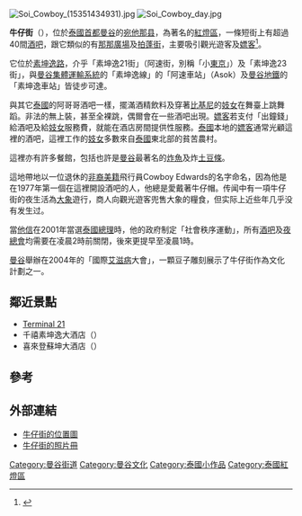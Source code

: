 {{noteTA
|1=zh:素坤逸;zh-hans:素坤逸;;zh-cn:素坤逸;zh-hk:素坤逸;zh-tw:蘇坤蔚;zh-mo:素坤逸;
}}
[[File:Soi_Cowboy_(15351434931).jpg|thumb]]
[[File:Soi_Cowboy_day.jpg|thumb]]

'''牛仔街'''（{{thai|t=ซอยคาวบอย|phon=Sxy khāwbxy|r=Soi Cowboy}}），位於[[泰國|泰國]][[首都|首都]][[曼谷|曼谷]]的[[宛他那县|宛他那县]]，為著名的[[紅燈區|紅燈區]]，一條短街上有超過40間[[酒吧|酒吧]]，跟它類似的有[[那那廣場|那那廣場]]及[[拍蓬街|拍蓬街]]，主要吸引觀光遊客及[[嫖客|嫖客]]<ref name=NYT>{{cite news|last1=Fuller|first1=Thomas|title=At Home Amid the Red Lights|url=http://www.nytimes.com/2007/10/25/books/25burd.html|accessdate=2015-01-25|work=New York Times|date=2007-10-27|archive-date=2015-06-05|archive-url=https://web.archive.org/web/20150605094311/http://www.nytimes.com/2007/10/25/books/25burd.html|dead-url=no}}</ref>。

它位於[[素坤逸路|素坤逸路]]，介乎「素坤逸21街」（阿速街，別稱「小[[東京|東京]]」）及「素坤逸23街」，與[[曼谷集體運輸系統|曼谷集體運輸系統]]的「素坤逸線」的「阿速車站」（Asok）及[[曼谷地鐵|曼谷地鐵]]的「素坤逸車站」皆徒步可達。

與其它[[泰國|泰國]]的阿哥哥酒吧一樣，擺滿酒精飲料及穿著[[比基尼泳衣|比基尼]]的[[妓女|妓女]]在舞臺上跳舞蹈。非法的無上裝，甚至全裸跳，偶爾會在一些酒吧出現。[[嫖客|嫖客]]若支付「出鐘錢」給酒吧及給[[妓女|妓女]]服務費，就能在酒店房間提供性服務。[[泰國|泰國]]本地的[[嫖客|嫖客]]通常光顧這裡的酒吧，這裡工作的[[妓女|妓女]]多數來自[[泰國|泰國]]東北部的貧苦農村。

這裡亦有許多餐館，包括也許是[[曼谷|曼谷]]最著名的[[炸魚|炸魚]]及炸[[土豆條|土豆條]]。 

這地帶地以一位退休的[[非裔美國人|非裔美籍]]飛行員Cowboy Edwards的名字命名，因為他是在1977年第一個在這裡開設酒吧的人，他總是愛戴著牛仔帽。传闻中有一項牛仔街的夜生活為[[大象|大象]]遊行，商人向觀光遊客兜售大象的糧食，但实际上近些年几乎没有发生过。

當[[他信·西那瓦|他信]]在2001年當選[[泰國總理|泰國總理]]時，他的政府制定「社會秩序運動」，所有[[酒吧|酒吧]]及[[夜總會|夜總會]]均需要在凌晨2時前關閉，後來更提早至凌晨1時。

[[曼谷|曼谷]]舉辦在2004年的「國際[[艾滋病|艾滋病]]大會」，一顆豆子雕刻展示了牛仔街作為文化計劃之一。

==鄰近景點==
{{portal box|泰國|公路}}
* [[Terminal_21|Terminal 21]]
* 千禧素坤逸大酒店（{{lang|en|Grand Millennium Sukhumvit}}）
* 喜來登蘇坤大酒店（{{lang|en|Sheraton Grande Sukhumvit}}）

==參考==
{{reflist}}

==外部連結==
{{Commonscat|Soi_Cowboy}}
* [https://www.google.com/maps/d/u/0/viewer?mid=17S0dGBdDDPki0Fyb4es1NbgrV74&ll=13.733016915147209%2C100.55958599999997&z=15 牛仔街的位置圖]
* [https://web.archive.org/web/20060323043351/http://www.cityphotoguide.com/image/tid/15 牛仔街的照片冊]

{{coord|13|44|12.5|N|100|33|45|E|type:landmark_region:TH|display=title}}
{{DEFAULTSORT:Soi Cowboy}}
[[Category:曼谷街道|Category:曼谷街道]]
[[Category:曼谷文化|Category:曼谷文化]]
[[Category:泰國小作品|Category:泰國小作品]]
[[Category:泰國紅燈區|Category:泰國紅燈區]]